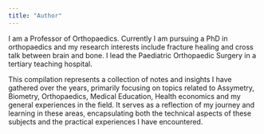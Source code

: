 ```yaml
---
title: "Author"
---
```


I am a Professor of Orthopaedics. Currently I am pursuing a PhD in orthopaedics and my research interests include fracture healing and cross talk between brain and bone. I lead the Paediatric Orthopaedic Surgery in a tertiary teaching hospital.

This compilation represents a collection of notes and insights I have gathered over the years, primarily focusing on topics related to Assymetry, Biometry, Orthopaedics, Medical Education, Health economics and my general experiences in the field. It serves as a reflection of my journey and learning in these areas, encapsulating both the technical aspects of these subjects and the practical experiences I have encountered.
